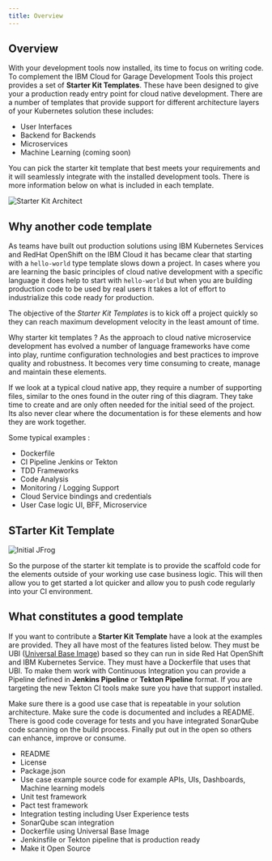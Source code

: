 ```yaml
---
title: Overview
---
```


## Overview

With your development tools now installed, its time to
focus on writing code. To complement the IBM Cloud for Garage Development Tools this project provides
a set of **Starter Kit Templates**. These have been designed to give your a production ready
entry point for cloud native development. There are a number of templates
that provide support for different architecture layers of your Kubernetes solution these includes:

- User Interfaces
- Backend for Backends
- Microservices
- Machine Learning (coming soon)

You can pick the starter kit template that best meets your requirements and it will seamlessly integrate
with the installed development tools. There is more information below on what is included in each template.

<ArtDirection>

![Starter Kit Architect](architecture.png)

</ArtDirection>

## Why another code template

As teams have built out production solutions using IBM Kubernetes Services and RedHat OpenShift
on the IBM Cloud it has became clear that starting with a `hello-world` type template slows down a project.
In cases where you are learning the basic principles of cloud native development with a specific language it does help to start with `hello-world`
but when you are building production code to be used by real users it takes a lot of effort to industrialize this code ready for production.

The objective of the *Starter Kit Templates* is to kick off a project quickly so they can reach maximum development velocity in the
least amount of time.

Why starter kit templates ? As the approach to cloud native microservice development has evolved
a number of language frameworks have come into play, runtime configuration technologies and best practices
to improve quality and robustness. It becomes very time consuming to create, manage and maintain these elements.

<Row>
<Column colMd={2} colLg={5} noGutterMdLeft>

If we look at a typical cloud native app, they require a number of supporting files, similar to the ones
found in the outer ring of this diagram. They take time to create and are only often needed for the initial
seed of the project. Its also never clear where the documentation is for these elements and how they are work together.

Some typical examples :

- Dockerfile
- CI Pipeline Jenkins or Tekton
- TDD Frameworks
- Code Analysis
- Monitoring / Logging Support
- Cloud Service bindings and credentials
- User Case logic UI, BFF, Microservice

</Column>
<Column colMd={2} colLg={6} noGutterMdLeft>

<ArtDirection>

## STarter Kit Template

![Initial JFrog](starterkitdiagram.png)

</ArtDirection>

</Column>
</Row>

So the purpose of the starter kit template is to provide the scaffold code for the elements outside of your working
use case business logic. This will then allow you to get started a lot quicker and allow you to push code regularly into your CI environment.

## What constitutes a good template

If you want to contribute a **Starter Kit Template** have a look at the examples are provided. They all have most of the
features listed below. They must be UBI ([Universal Base Image](https://www.redhat.com/en/blog/introducing-red-hat-universal-base-image)) based
so they can run in side Red Hat OpenShift and IBM Kubernetes Service. They must have a Dockerfile that uses that UBI.
To make them work with Continuous Integration you can provide a Pipeline defined in **Jenkins Pipeline** or **Tekton Pipeline** format.
If you are targeting the new Tekton CI tools make sure you have that support installed.

Make sure there is a good use case that is repeatable in your solution architecture. Make sure the code is documented and includes
a README. There is good code coverage for tests and you have integrated SonarQube code scanning on the build process.
Finally put out in the open so others can enhance, improve or consume.

- README
- License
- Package.json
- Use case example source code for example APIs, UIs, Dashboards, Machine learning models
- Unit test framework
- Pact test framework
- Integration testing including User Experience tests
- SonarQube scan integration
- Dockerfile using Universal Base Image
- Jenkinsfile or Tekton pipeline that is production ready
- Make it Open Source





